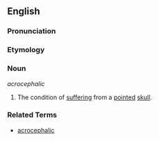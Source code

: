==English==

===Pronunciation===
{{substub}}

===Etymology===
{{substub}}

===Noun===
''acrocephalic''

# The condition of [[suffer|suffering]] from a [[pointed]] [[skull]].

===Related Terms===
* [[acrocephalic]]